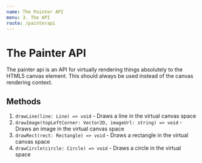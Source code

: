 ```yaml
---
name: The Painter API
menu: 3. The API
route: /painterapi
---
```


# The Painter API

The painter api is an API for virtually rendering things absolutely to the HTML5 canvas element. This should always be used instead of the canvas rendering context.

## Methods

1. `drawLine(line: Line) => void` - Draws a line in the virtual canvas space
2. `drawImage(topLeftCorner: Vector2D, imageUrl: string) => void` - Draws an image in the virtual canvas space
3. `drawRect(rect: Rectangle) => void` - Draws a rectangle in the virtual canvas space
4. `drawCircle(circle: Circle) => void` - Draws a circle in the virtual space
